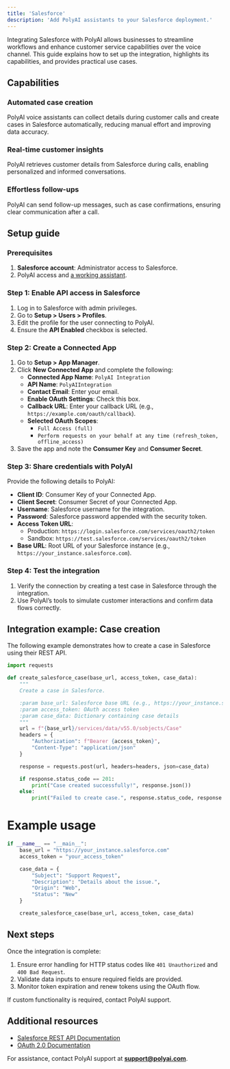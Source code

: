 ```yaml
---
title: 'Salesforce'
description: 'Add PolyAI assistants to your Salesforce deployment.'
---
```


Integrating Salesforce with PolyAI allows businesses to streamline workflows and enhance customer service capabilities over
the voice channel. This guide explains how to set up the integration, highlights its capabilities, and provides practical use cases.

## Capabilities

### Automated case creation
PolyAI voice assistants can collect details during customer calls and create cases in Salesforce automatically, reducing manual effort
and improving data accuracy.

### Real-time customer insights
PolyAI retrieves customer details from Salesforce during calls, enabling personalized and informed conversations.

### Effortless follow-ups
PolyAI can send follow-up messages, such as case confirmations, ensuring clear communication after a call.

## Setup guide

### Prerequisites

1. **Salesforce account**: Administrator access to Salesforce.
2. PolyAI access and [a working assistant](/get-started/quickstart).

### Step 1: Enable API access in Salesforce

1. Log in to Salesforce with admin privileges.
2. Go to **Setup > Users > Profiles**.
3. Edit the profile for the user connecting to PolyAI.
4. Ensure the **API Enabled** checkbox is selected.

### Step 2: Create a Connected App

1. Go to **Setup > App Manager**.
2. Click **New Connected App** and complete the following:
   - **Connected App Name**: `PolyAI Integration`
   - **API Name**: `PolyAIIntegration`
   - **Contact Email**: Enter your email.
   - **Enable OAuth Settings**: Check this box.
   - **Callback URL**: Enter your callback URL (e.g., `https://example.com/oauth/callback`).
   - **Selected OAuth Scopes**:
     - `Full Access (full)`
     - `Perform requests on your behalf at any time (refresh_token, offline_access)`
3. Save the app and note the **Consumer Key** and **Consumer Secret**.

### Step 3: Share credentials with PolyAI

Provide the following details to PolyAI:
- **Client ID**: Consumer Key of your Connected App.
- **Client Secret**: Consumer Secret of your Connected App.
- **Username**: Salesforce username for the integration.
- **Password**: Salesforce password appended with the security token.
- **Access Token URL**:
  - Production: `https://login.salesforce.com/services/oauth2/token`
  - Sandbox: `https://test.salesforce.com/services/oauth2/token`
- **Base URL**: Root URL of your Salesforce instance (e.g., `https://your_instance.salesforce.com`).

### Step 4: Test the integration

1. Verify the connection by creating a test case in Salesforce through the integration.
2. Use PolyAI’s tools to simulate customer interactions and confirm data flows correctly.

## Integration example: Case creation

The following example demonstrates how to create a case in Salesforce using their REST API.

```python
import requests

def create_salesforce_case(base_url, access_token, case_data):
    """
    Create a case in Salesforce.

    :param base_url: Salesforce base URL (e.g., https://your_instance.salesforce.com)
    :param access_token: OAuth access token
    :param case_data: Dictionary containing case details
    """
    url = f"{base_url}/services/data/v55.0/sobjects/Case"
    headers = {
        "Authorization": f"Bearer {access_token}",
        "Content-Type": "application/json"
    }

    response = requests.post(url, headers=headers, json=case_data)

    if response.status_code == 201:
        print("Case created successfully!", response.json())
    else:
        print("Failed to create case.", response.status_code, response.text)
```

# Example usage

```python
if __name__ == "__main__":
    base_url = "https://your_instance.salesforce.com"
    access_token = "your_access_token"

    case_data = {
        "Subject": "Support Request",
        "Description": "Details about the issue.",
        "Origin": "Web",
        "Status": "New"
    }

    create_salesforce_case(base_url, access_token, case_data)
```

## Next steps

Once the integration is complete:
1. Ensure error handling for HTTP status codes like `401 Unauthorized` and `400 Bad Request`.
2. Validate data inputs to ensure required fields are provided.
3. Monitor token expiration and renew tokens using the OAuth flow.

If custom functionality is required, contact PolyAI support.

## Additional resources

- [Salesforce REST API Documentation](https://developer.salesforce.com/docs/atlas.en-us.api_rest.meta/api_rest/)
- [OAuth 2.0 Documentation](https://help.salesforce.com/s/articleView?id=sf.remoteaccess_oauth_web_server_flow.htm)

For assistance, contact PolyAI support at **support@polyai.com**.